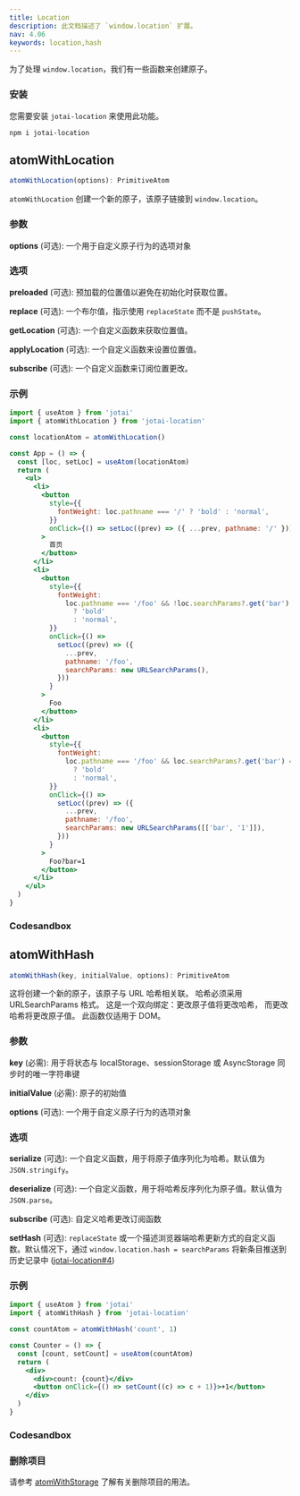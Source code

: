 ```yaml
---
title: Location
description: 此文档描述了 `window.location` 扩展。
nav: 4.06
keywords: location,hash
---
```


为了处理 `window.location`，我们有一些函数来创建原子。

### 安装

您需要安装 `jotai-location` 来使用此功能。

```
npm i jotai-location
```

## atomWithLocation

```js
atomWithLocation(options): PrimitiveAtom
```

`atomWithLocation` 创建一个新的原子，该原子链接到 `window.location`。

### 参数

**options** (可选): 一个用于自定义原子行为的选项对象

### 选项

**preloaded** (可选): 预加载的位置值以避免在初始化时获取位置。

**replace** (可选): 一个布尔值，指示使用 `replaceState` 而不是 `pushState`。

**getLocation** (可选): 一个自定义函数来获取位置值。

**applyLocation** (可选): 一个自定义函数来设置位置值。

**subscribe** (可选): 一个自定义函数来订阅位置更改。

### 示例

```jsx
import { useAtom } from 'jotai'
import { atomWithLocation } from 'jotai-location'

const locationAtom = atomWithLocation()

const App = () => {
  const [loc, setLoc] = useAtom(locationAtom)
  return (
    <ul>
      <li>
        <button
          style={{
            fontWeight: loc.pathname === '/' ? 'bold' : 'normal',
          }}
          onClick={() => setLoc((prev) => ({ ...prev, pathname: '/' }))}
        >
          首页
        </button>
      </li>
      <li>
        <button
          style={{
            fontWeight:
              loc.pathname === '/foo' && !loc.searchParams?.get('bar')
                ? 'bold'
                : 'normal',
          }}
          onClick={() =>
            setLoc((prev) => ({
              ...prev,
              pathname: '/foo',
              searchParams: new URLSearchParams(),
            }))
          }
        >
          Foo
        </button>
      </li>
      <li>
        <button
          style={{
            fontWeight:
              loc.pathname === '/foo' && loc.searchParams?.get('bar') === '1'
                ? 'bold'
                : 'normal',
          }}
          onClick={() =>
            setLoc((prev) => ({
              ...prev,
              pathname: '/foo',
              searchParams: new URLSearchParams([['bar', '1']]),
            }))
          }
        >
          Foo?bar=1
        </button>
      </li>
    </ul>
  )
}
```

### Codesandbox

<CodeSandbox id="kism55" />

## atomWithHash

```js
atomWithHash(key, initialValue, options): PrimitiveAtom
```

这将创建一个新的原子，该原子与 URL 哈希相关联。
哈希必须采用 URLSearchParams 格式。
这是一个双向绑定：更改原子值将更改哈希，
而更改哈希将更改原子值。
此函数仅适用于 DOM。

### 参数

**key** (必需): 用于将状态与 localStorage、sessionStorage 或 AsyncStorage 同步时的唯一字符串键

**initialValue** (必需): 原子的初始值

**options** (可选): 一个用于自定义原子行为的选项对象

### 选项

**serialize** (可选): 一个自定义函数，用于将原子值序列化为哈希。默认值为 `JSON.stringify`。

**deserialize** (可选): 一个自定义函数，用于将哈希反序列化为原子值。默认值为 `JSON.parse`。

**subscribe** (可选): 自定义哈希更改订阅函数

**setHash** (可选): `replaceState` 或一个描述浏览器端哈希更新方式的自定义函数。默认情况下，通过 `window.location.hash = searchParams` 将新条目推送到历史记录中 ([jotai-location#4](https://github.com/jotaijs/jotai-location/pull/4))

### 示例

```jsx
import { useAtom } from 'jotai'
import { atomWithHash } from 'jotai-location'

const countAtom = atomWithHash('count', 1)

const Counter = () => {
  const [count, setCount] = useAtom(countAtom)
  return (
    <div>
      <div>count: {count}</div>
      <button onClick={() => setCount((c) => c + 1)}>+1</button>
    </div>
  )
}
```

### Codesandbox

<CodeSandbox id="2mocd1" />

### 删除项目

请参考 [atomWithStorage](../utilities/storage.mdx)
了解有关删除项目的用法。


